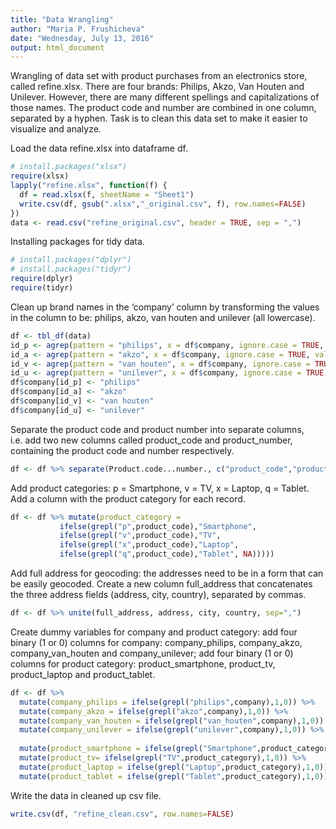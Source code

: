 ---
title: "Data Wrangling"
author: "Maria P. Frushicheva"
date: "Wednesday, July 13, 2016"
output: html_document
---
Wrangling of data set with product purchases from an electronics store, called refine.xlsx. There are four brands: Philips, Akzo, Van Houten and Unilever. However, there are many different spellings and capitalizations of those names. The product code and number are combined in one column, separated by a hyphen. Task is to clean this data set to make it easier to visualize and analyze. 

Load the data refine.xlsx into dataframe df. 
```{r,warning=FALSE}
# install.packages("xlsx")
require(xlsx)
lapply("refine.xlsx", function(f) {
  df = read.xlsx(f, sheetName = "Sheet1")
  write.csv(df, gsub(".xlsx","_original.csv", f), row.names=FALSE)
})
data <- read.csv("refine_original.csv", header = TRUE, sep = ",")
```

Installing packages for tidy data.
```{r,warning=FALSE}
# install.packages("dplyr")
# install.packages("tidyr")
require(dplyr)
require(tidyr)
```

Clean up brand names in the 'company' column by transforming the values in the column to be: philips, akzo, van houten and unilever (all lowercase).
```{r}
df <- tbl_df(data)
id_p <- agrep(pattern = "philips", x = df$company, ignore.case = TRUE, value = FALSE, max.distance = 3)
id_a <- agrep(pattern = "akzo", x = df$company, ignore.case = TRUE, value = FALSE, max.distance = 3)
id_v <- agrep(pattern = "van houten", x = df$company, ignore.case = TRUE, value = FALSE, max.distance = 3)
id_u <- agrep(pattern = "unilever", x = df$company, ignore.case = TRUE, value = FALSE, max.distance = 3)
df$company[id_p] <- "philips"
df$company[id_a] <- "akzo"
df$company[id_v] <- "van houten"
df$company[id_u] <- "unilever"
```

Separate the product code and product number into separate columns, i.e. add two new columns called product_code and product_number, containing the product code and number respectively. 
```{r}
df <- df %>% separate(Product.code...number., c("product_code","product_number"), "-")
```

Add product categories: p = Smartphone, v = TV, x = Laptop, q = Tablet. Add a column with the product category for each record.
```{r}
df <- df %>% mutate(product_category =
           ifelse(grepl("p",product_code),"Smartphone",                        
           ifelse(grepl("v",product_code),"TV",
           ifelse(grepl("x",product_code),"Laptop",
           ifelse(grepl("q",product_code),"Tablet", NA)))))
```

Add full address for geocoding: the addresses need to be in a form that can be easily geocoded. Create a new column full_address that concatenates the three address fields (address, city, country), separated by commas.
```{r}
df <- df %>% unite(full_address, address, city, country, sep=",")
```

Create dummy variables for company and product category: add four binary (1 or 0) columns for company: company_philips, company_akzo, company_van_houten and company_unilever; add four binary (1 or 0) columns for product category: product_smartphone, product_tv, product_laptop and product_tablet. 
```{r}
df <- df %>% 
  mutate(company_philips = ifelse(grepl("philips",company),1,0)) %>% 
  mutate(company_akzo = ifelse(grepl("akzo",company),1,0)) %>%
  mutate(company_van_houten = ifelse(grepl("van_houten",company),1,0)) %>%
  mutate(company_unilever = ifelse(grepl("unilever",company),1,0)) %>%
  
  mutate(product_smartphone = ifelse(grepl("Smartphone",product_category),1,0)) %>% 
  mutate(product_tv= ifelse(grepl("TV",product_category),1,0)) %>% 
  mutate(product_laptop = ifelse(grepl("Laptop",product_category),1,0)) %>% 
  mutate(product_tablet = ifelse(grepl("Tablet",product_category),1,0))
```
Write the data in cleaned up csv file. 
```{r}
write.csv(df, "refine_clean.csv", row.names=FALSE)
```